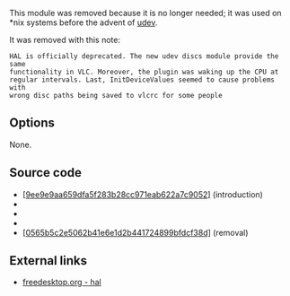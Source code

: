 {{Module|name=hal|type=Services discovery|first_version=0.8.2|last_version=1.1.13|os=Linux|description=[[wikipedia:HAL (software)|HAL]] devices detection|sc=none}}

This module was removed because it is no longer needed; it was used on *nix systems before the advent of [[wikipedia:udev|udev]].
{{Clear}}

It was removed with this note:
<pre>
HAL is officially deprecated. The new udev discs module provide the same
functionality in VLC. Moreover, the plugin was waking up the CPU at
regular intervals. Last, InitDeviceValues seemed to cause problems with
wrong disc paths being saved to vlcrc for some people
</pre>

== Options ==
None.

== Source code ==
* [https://git.videolan.org/?p=vlc/vlc-0.8.git;a=blob;f=modules/services_discovery/hal.c;h=9ee9e9aa659dfa5f283b28cc971eab622a7c9052;hb=8b61d4ef6120a68ea9e4dd3865d6a35d11965e2c &#x5B;9ee9e9aa659dfa5f283b28cc971eab622a7c9052&#x5D;] (introduction)
* {{VLCSourceFile|p=vlc/vlc-0.8.git|modules/services_discovery/hal.c}}
* {{VLCSourceFile|p=vlc/vlc-0.9.git|modules/services_discovery/hal.c}}
* {{VLCSourceFile|p=vlc/vlc-1.0.git|modules/services_discovery/hal.c}}
* [https://git.videolan.org/?p=vlc/vlc-1.1.git;a=commitdiff;h=0565b5c2e5062b41e6e1d2b441724899bfdcf38d &#x5B;0565b5c2e5062b41e6e1d2b441724899bfdcf38d&#x5D;] (removal)

== External links ==
* [https://freedesktop.org/wiki/Software/hal/ freedesktop.org - hal]

{{Documentation}}